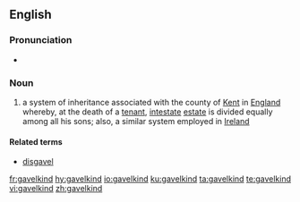 ==English==
{{wikipedia}}

===Pronunciation===
* {{IPA|/ˈɡævəlˌkaɪnd/|lang=en}}

===Noun===
{{en-noun|-}}

# {{context|historical|lang=en}} a system of inheritance associated with the county of [[Kent]] in [[England]] whereby, at the death of a [[tenant]], [[intestate]] [[estate]] is divided equally among all his sons; also, a similar system employed in [[Ireland]]

====Related terms====
* [[disgavel]]

[[fr:gavelkind]]
[[hy:gavelkind]]
[[io:gavelkind]]
[[ku:gavelkind]]
[[ta:gavelkind]]
[[te:gavelkind]]
[[vi:gavelkind]]
[[zh:gavelkind]]